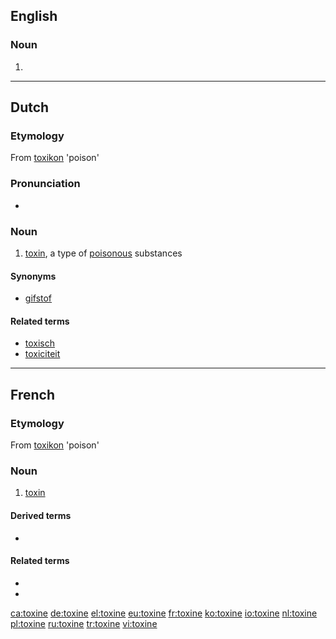 ==English==

===Noun===
{{en-noun}}

# {{archaic form of|toxin}}

----

==Dutch==

===Etymology===
From {{etyl|grc|nl}} [[toxikon]] 'poison'

===Pronunciation===
* {{audio|Nl-toxine.ogg|Audio}}

===Noun===
{{nl-noun|f|g2=m|-s|pl2=-en|toxinetje}}

# [[toxin]], a type of [[poisonous]] substances

====Synonyms====
* [[gifstof]]

====Related terms====
* [[toxisch]]
* [[toxiciteit]]

----

==French==

===Etymology===
From {{etyl|grc|fr}} [[toxikon]] 'poison'

===Noun===
{{fr-noun|f}}

# [[toxin]]

====Derived terms====
* {{l|fr|toxique}}

====Related terms====
* {{l|fr|endotoxique}}
* {{l|fr|exotoxique}}

[[ca:toxine]]
[[de:toxine]]
[[el:toxine]]
[[eu:toxine]]
[[fr:toxine]]
[[ko:toxine]]
[[io:toxine]]
[[nl:toxine]]
[[pl:toxine]]
[[ru:toxine]]
[[tr:toxine]]
[[vi:toxine]]